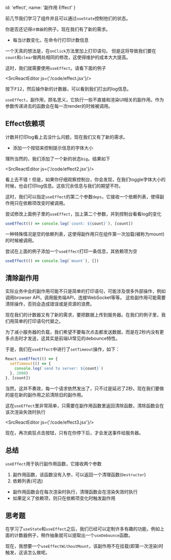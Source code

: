 
  id: 'effect',
  name: '副作用 Effect'
}

前几节我们学习了组件并且可以通过`useState`控制他们的状态。

你是否还记得`计数器`的例子。现在我们有了新的需求。

- 每当计数变化，在命令行打印计数信息

一个天真的想法是，在`onClick`方法里加上打印语句。
但是这将导致我们要在`count`和`clear`做两处相同的修改，这使得维护的成本大大提高。

这时，我们就需要使用`useEffect`。请看下面的例子

<SrcReactEditor js={'/code/effect.jsx'}/>

按下<kbd>F12</kbd>，然后操作新的计数器，可以看到我们打出的log信息。

`useEffect`，副作用，顾名思义，它执行一些不直接和渲染UI相关的副作用。作为参数传递进去的函数会在每一次render的时候被调用。

## Effect依赖项

计数并打印log看上去没什么问题，现在我们又有了新的需求。

- 添加一个按钮来控制提示信息的字体大小

理所当然的，我们添加了一个新的状态`big`。结果如下

<SrcReactEditor js={'/code/effect2.jsx'}/>

看上去不错！但是，如果你仔细观察控制台，你会发现，在我们toggle字体大小的时候，也会打印log信息。这些冗余信息与我们的期望不符。

这时，我们可以指定`useEffect`的第二个参数`deps`，它接收一个依赖列表，使得副作用只在依赖项改变时被调用。

尝试修改上面例子里的`useEffect`，加上第二个参数，并到控制台看看log的变化

```javascript
useEffect(() => console.log(`count: ${count}`), [count])
```

一种特殊情况是空的依赖列表，这使得副作用只在组件第一次加载(被称为mount)的时候被调用。

尝试在上面的例子添加一个`useEffect`打印一条信息，其依赖项为空

```javascript
useEffect(() => console.log(`mount`), [])
```

## 清除副作用

实际业务中会的副作用可能不只是简单的打印语句，可能涉及很多外部操作，例如调用browser API，调用服务端API，连接WebSocket等等。
这些副作用可能需要清除操作，否则会造成错误或是资源的浪费。

现在我们的计数器又有了新的需求，要把数据上传到服务器。在我们的例子里，我们用简单的打印语句代替之。

为了减小服务器的负载，我们希望不要每次点击都发送数据，而是在2秒内没有更多点击时才发送，这其实是前端UI常见的debounce特性。

于是，我们在`useEffect`中进行了`setTimeout`操作，如下：

```javascript
React.useEffect(() => {
  setTimeout(() => {
    console.log(`send to server: ${count}`)
  }, 2000)
}, [count])
```

当然，这并不奏效，每一个请求依然发出了，只不过是延迟了2秒。现在我们要做的是在新的副作用之前清除旧的副作用。

这在`useEffect`里非常简单，只需要在副作用函数里返回清除函数，清除函数会在该次渲染失效时执行

<SrcReactEditor js={'/code/effect3.jsx'}/>

现在，再次疯狂点击按钮，只有在你停下后，才会发送事件给服务器。

## 总结

`useEffect`用于执行副作用函数，它接收两个参数

1. 副作用函数，该函数没有入参，可以返回一个清理函数(`Destructor`)
2. 依赖列表(可选)

- 副作用函数会在每次渲染时执行，清理函数会在渲染失效时执行
- 如果定义了依赖项，则只在依赖项变化时触发副作用

## 思考题

在学习了`useState`和`useEffect`之后，我们已经可以定制许多有趣的功能，例如上面的计数器例子，稍作抽象就可以提取出一个`useDebounce`函数。

现在，我想要一个`useEffectWithoutMount`，该副作用不在挂载(即第一次渲染)时触发，这该怎么做呢。